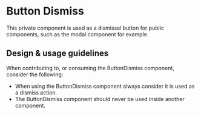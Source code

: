 
# Button Dismiss

<Meta title="Components/Private/ButtonDismiss/Docs" />

This private component is used as a dismissal button for public components, such
as the modal component for example.

## Design & usage guidelines

When contributing to, or consuming the ButtonDismiss component, consider the
following:

- When using the ButtonDismiss component always consider it is used as a dismiss
  action.
- The ButtonDismiss component should never be used inside another component.
